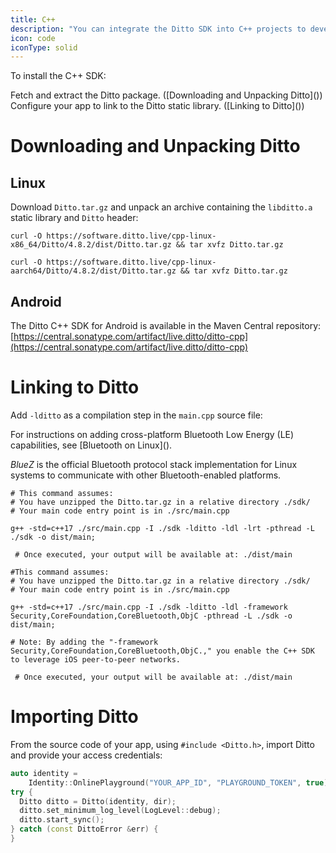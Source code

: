 ```yaml
---
title: C++
description: "You can integrate the Ditto SDK into C++ projects to develop for Linux and iOS platforms.."
icon: code
iconType: solid
---
```


To install the C++ SDK:

<Steps>
<Step>
Fetch and extract the Ditto package. ([Downloading and Unpacking Ditto]())
</Step>

<Step>
Configure your app to link to the Ditto static library. ([Linking to Ditto]())
</Step>
</Steps>

# Downloading and Unpacking Ditto

## Linux

Download `Ditto.tar.gz` and unpack an archive containing the `libditto.a` static library and `Ditto` header:

<Tabs>
<Tab title="Linux x86_64">

```curl
curl -O https://software.ditto.live/cpp-linux-x86_64/Ditto/4.8.2/dist/Ditto.tar.gz && tar xvfz Ditto.tar.gz
```
</Tab>

<Tab title="Linux aarch64">

```curl
curl -O https://software.ditto.live/cpp-linux-aarch64/Ditto/4.8.2/dist/Ditto.tar.gz && tar xvfz Ditto.tar.gz
```
</Tab>
</Tabs>

## Android

The Ditto C++ SDK for Android is available in the Maven Central repository: [https://central.sonatype.com/artifact/live.ditto/ditto-cpp](https://central.sonatype.com/artifact/live.ditto/ditto-cpp)

# Linking to Ditto

Add `-lditto` as a compilation step in the `main.cpp` source file:

<Info>
For instructions on adding cross-platform Bluetooth Low Energy (LE) capabilities, see [Bluetooth on Linux]().

*BlueZ* is the official Bluetooth protocol stack implementation for Linux systems to communicate with other Bluetooth-enabled platforms.
</Info>

<Tabs>
<Tab title="Linux">

```curl
# This command assumes:
# You have unzipped the Ditto.tar.gz in a relative directory ./sdk/
# Your main code entry point is in ./src/main.cpp

g++ -std=c++17 ./src/main.cpp -I ./sdk -lditto -ldl -lrt -pthread -L ./sdk -o dist/main;

 # Once executed, your output will be available at: ./dist/main
```
</Tab>

<Tab title="iOS">

```curl
#This command assumes:
# You have unzipped the Ditto.tar.gz in a relative directory ./sdk/
# Your main code entry point is in ./src/main.cpp

g++ -std=c++17 ./src/main.cpp -I ./sdk -lditto -ldl -framework Security,CoreFoundation,CoreBluetooth,ObjC -pthread -L ./sdk -o dist/main;

# Note: By adding the "-framework Security,CoreFoundation,CoreBluetooth,ObjC.," you enable the C++ SDK to leverage iOS peer-to-peer networks.

 # Once executed, your output will be available at: ./dist/main
```
</Tab>
</Tabs>

# Importing Ditto

From the source code of your app, using `#include <Ditto.h>`,  import Ditto and provide your access credentials:

```cpp
auto identity =
    Identity::OnlinePlayground("YOUR_APP_ID", "PLAYGROUND_TOKEN", true);
try {
  Ditto ditto = Ditto(identity, dir);
  ditto.set_minimum_log_level(LogLevel::debug);
  ditto.start_sync();
} catch (const DittoError &err) {
}
```

